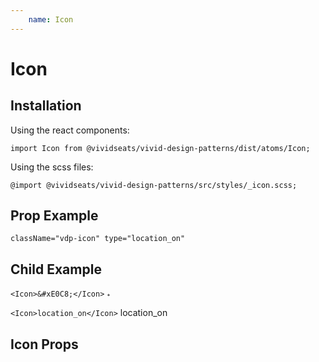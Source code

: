 ```yaml
---
    name: Icon
---
```



# Icon
## Installation
Using the react components:

`import Icon from @vividseats/vivid-design-patterns/dist/atoms/Icon;`

Using the scss files:

`@import @vividseats/vivid-design-patterns/src/styles/_icon.scss;`

## Prop Example
`className="vdp-icon" type="location_on"`

<Playground>
    <Icon type="location_on" />
</Playground>

## Child Example
`<Icon>&#xE0C8;</Icon>`
<Playground>
    <Icon>&#xE0C8;</Icon>
</Playground>

`<Icon>location_on</Icon>`
<Playground>
    <Icon>location_on</Icon>
</Playground>

## Icon Props
<PropsTable of={Icon}/>
